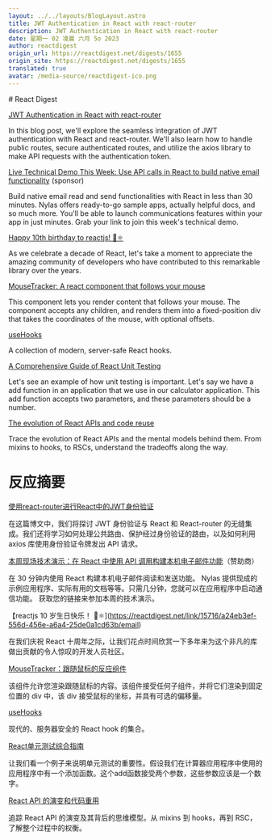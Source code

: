 ```yaml
---
layout: ../../layouts/BlogLayout.astro
title: JWT Authentication in React with react-router
description: JWT Authentication in React with react-router
date: 星期一 02 凌晨 六月 5o 2023
author: reactdigest
origin_url: https://reactdigest.net/digests/1655
origin_site: https://reactdigest.net/digests/1655
translated: true
avatar: /media-source/reactdigest-ico.png
---
```



<Reference client:only="react" title="JWT Authentication in React with react-router" url="https://reactdigest.net/digests/1655" />

<Detail client:only="react">
	# React Digest

[JWT Authentication in React with react-router](https://reactdigest.net/link/15714/a24eb3ef-556d-456e-a6a4-25de0a1cd63b/email)

In this blog post, we'll explore the seamless integration of JWT authentication with React and react-router. We'll also learn how to handle public routes, secure authenticated routes, and utilize the axios library to make API requests with the authentication token.

[Live Technical Demo This Week: Use API calls in React to build native email functionality](https://reactdigest.net/link/15715/a24eb3ef-556d-456e-a6a4-25de0a1cd63b/email) (sponsor)

Build native email read and send functionalities with React in less than 30 minutes. Nylas offers ready-to-go sample apps, actually helpful docs, and so much more. You'll be able to launch communications features within your app in just minutes. Grab your link to join this week's technical demo.

[Happy 10th birthday to reactjs! 🎂⚛️](https://reactdigest.net/link/15716/a24eb3ef-556d-456e-a6a4-25de0a1cd63b/email)

As we celebrate a decade of React, let's take a moment to appreciate the amazing community of developers who have contributed to this remarkable library over the years.

[MouseTracker: A react component that follows your mouse](https://reactdigest.net/link/15717/a24eb3ef-556d-456e-a6a4-25de0a1cd63b/email)

This component lets you render content that follows your mouse. The component accepts any children, and renders them into a fixed-position div that takes the coordinates of the mouse, with optional offsets.

[useHooks](https://reactdigest.net/link/15718/a24eb3ef-556d-456e-a6a4-25de0a1cd63b/email)

A collection of modern, server-safe React hooks.

[A Comprehensive Guide of React Unit Testing](https://reactdigest.net/link/15719/a24eb3ef-556d-456e-a6a4-25de0a1cd63b/email)

Let's see an example of how unit testing is important. Let's say we have a add function in an application that we use in our calculator application. This add function accepts two parameters, and these parameters should be a number.

[The evolution of React APIs and code reuse](https://reactdigest.net/link/15720/a24eb3ef-556d-456e-a6a4-25de0a1cd63b/email)

Trace the evolution of React APIs and the mental models behind them. From mixins to hooks, to RSCs, understand the tradeoffs along the way.


</Detail>

# 反应摘要

[使用react-router进行React中的JWT身份验证](https://reactdigest.net/link/15714/a24eb3ef-556d-456e-a6a4-25de0a1cd63b/email)

在这篇博文中，我们将探讨 JWT 身份验证与 React 和 React-router 的无缝集成。我们还将学习如何处理公共路由、保护经过身份验证的路由，以及如何利用 axios 库使用身份验证令牌发出 API 请求。

[本周现场技术演示：在 React 中使用 API 调用构建本机电子邮件功能](https://reactdigest.net/link/15715/a24eb3ef-556d-456e-a6a4-25de0a1cd63b/email)（赞助商）

在 30 分钟内使用 React 构建本机电子邮件阅读和发送功能。 Nylas 提供现成的示例应用程序、实际有用的文档等等。只需几分钟，您就可以在应用程序中启动通信功能。 获取您的链接来参加本周的技术演示。

【reactjs 10 岁生日快乐！ 🎂⚛️]\(https://reactdigest.net/link/15716/a24eb3ef-556d-456e-a6a4-25de0a1cd63b/email)

在我们庆祝 React 十周年之际，让我们花点时间欣赏一下多年来为这个非凡的库做出贡献的令人惊叹的开发人员社区。

[MouseTracker：跟随鼠标的反应组件](https://reactdigest.net/link/15717/a24eb3ef-556d-456e-a6a4-25de0a1cd63b/email)

该组件允许您渲染跟随鼠标的内容。该组件接受任何子组件，并将它们渲染到固定位置的 div 中，该 div 接受鼠标的坐标，并具有可选的偏移量。

[useHooks](https://reactdigest.net/link/15718/a24eb3ef-556d-456e-a6a4-25de0a1cd63b/email)

现代的、服务器安全的 React hook 的集合。

[React单元测试综合指南](https://reactdigest.net/link/15719/a24eb3ef-556d-456e-a6a4-25de0a1cd63b/email)

让我们看一个例子来说明单元测试的重要性。假设我们在计算器应用程序中使用的应用程序中有一个添加函数。这个add函数接受两个参数，这些参数应该是一个数字。

[React API 的演变和代码重用](https://reactdigest.net/link/15720/a24eb3ef-556d-456e-a6a4-25de0a1cd63b/email)

追踪 React API 的演变及其背后的思维模型。从 mixins 到 hooks，再到 RSC，了解整个过程中的权衡。



